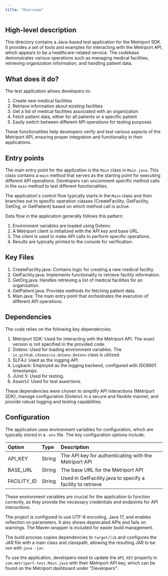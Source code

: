 ```yaml
---
title: "Overview"
---
```


## High-level description
This directory contains a Java-based test application for the Metriport SDK. It provides a set of tools and examples for interacting with the Metriport API, which appears to be a healthcare-related service. The codebase demonstrates various operations such as managing medical facilities, retrieving organization information, and handling patient data.

## What does it do?
The test application allows developers to:
1. Create new medical facilities
2. Retrieve information about existing facilities
3. Get a list of medical facilities associated with an organization
4. Fetch patient data, either for all patients or a specific patient
5. Easily switch between different API operations for testing purposes

These functionalities help developers verify and test various aspects of the Metriport API, ensuring proper integration and functionality in their applications.

## Entry points
The main entry point for the application is the `Main` class in `Main.java`. This class contains a `main` method that serves as the starting point for executing different API operations. Developers can uncomment specific method calls in the `main` method to test different functionalities.

The application's control flow typically starts in the `Main` class and then branches out to specific operation classes (CreateFacility, GetFacility, GetOrg, or GetPatient) based on which method call is active.

Data flow in the application generally follows this pattern:
1. Environment variables are loaded using Dotenv.
2. A Metriport client is initialized with the API key and base URL.
3. The client is used to make API calls to perform specific operations.
4. Results are typically printed to the console for verification.

## Key Files
1. CreateFacility.java: Contains logic for creating a new medical facility.
2. GetFacility.java: Implements functionality to retrieve facility information.
3. GetOrg.java: Handles retrieving a list of medical facilities for an organization.
4. GetPatient.java: Provides methods for fetching patient data.
5. Main.java: The main entry point that orchestrates the execution of different API operations.

## Dependencies
The code relies on the following key dependencies:

1. Metriport SDK: Used for interacting with the Metriport API. The exact version is not specified in the provided code.
2. Dotenv: Used for loading environment variables. The `io.github.cdimascio.dotenv.Dotenv` class is utilized.
3. SLF4J: Used as the logging API.
4. Logback: Employed as the logging backend, configured with ISO8601 timestamps.
5. JUnit 5: Used for testing.
6. AssertJ: Used for test assertions.

These dependencies were chosen to simplify API interactions (Metriport SDK), manage configuration (Dotenv) in a secure and flexible manner, and provide robust logging and testing capabilities.

## Configuration
The application uses environment variables for configuration, which are typically stored in a `.env` file. The key configuration options include:

| Option | Type | Description |
|:-------|:-----|:------------|
| API_KEY | String | The API key for authenticating with the Metriport API |
| BASE_URL | String | The base URL for the Metriport API |
| FACILITY_ID | String | Used in GetFacility.java to specify a facility to retrieve |

These environment variables are crucial for the application to function correctly, as they provide the necessary credentials and endpoints for API interactions.

The project is configured to use UTF-8 encoding, Java 17, and enables reflection on parameters. It also shows deprecated APIs and fails on warnings. The Maven wrapper is included for easier build management.

The build process copies dependencies to `target/lib` and configures the JAR file with a main class and classpath, allowing the resulting JAR to be run with `java -jar`.

To use the application, developers need to update the `API_KEY` property in `com.metriport.test.Main.java` with their Metriport API key, which can be found on the Metriport dashboard under "Developers".
